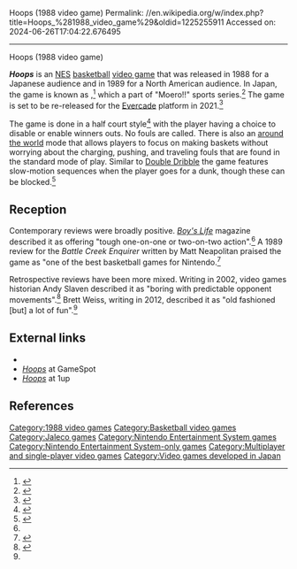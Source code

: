 Hoops (1988 video game)
Permalink: //en.wikipedia.org/w/index.php?title=Hoops_%281988_video_game%29&oldid=1225255911
Accessed on: 2024-06-26T17:04:22.676495



------
Hoops (1988 video game)
{{Infobox video game
|title = Hoops
|image = [[File:Hoops Cover.jpg|frameless|Hoops]]
|caption = North American cover art
|developer = [[Aicom]]
|publisher = Jaleco
|series = ''Moero!!''
|designer = Kenji Nakajima<ref name="designcompose">{{cite web | url = http://www.mobygames.com/game/nes/hoops| title = Designer/composer information | publisher = [[MobyGames]]| date = | accessdate = 2012-04-22}}</ref> <br> Hiroshi Kazama<ref name="designcompose"/>
|composer = <small>Kiyoshi Yokoyama <br> Dōta Andō <br> Masaki Nagakura</small>
|released = {{vgrelease|JP|November 22, 1988|NA|June 1989<ref>{{cite web| url = http://www.gamefaqs.com/console/nes/data/587343.html| title = Release information | publisher = [[GameFAQs]]| date = | accessdate = 2008-08-12}}</ref>|EU|1989}}
|genre = [[Sports game|Half-court basketball]]<ref>{{cite web | url = http://www.rfgeneration.com/cgi-bin/getinfo.pl?ID=U-027-S-02930-A| title = Genre information | publisher = RF Generation| date = | accessdate = 2008-08-12}}</ref>
|modes = [[Single-player video game|Single-player]] <br> [[Multiplayer video game|Multiplayer]] <small>(up to 2 players)</small>
|platforms = [[NES]]
}}

'''''Hoops''''' is an [[Nintendo Entertainment System|NES]] [[basketball]] [[video game]] that was released in 1988 for a Japanese audience and in 1989 for a North American audience. In Japan, the game is known as {{nihongo|'''''Moero!! Junior Basket - Two on Two'''''|燃えろ！！ジュニアバスケット ツー オン ツー}},<ref>{{cite web|url=http://superfamicom.org/famicom/info/moero-junior-basket-two-on-two |title=Japanese title |publisher=Superfamicom.org |accessdate=2012-07-17 |url-status=dead |archiveurl=https://web.archive.org/web/20140714210547/http://superfamicom.org/famicom/info/moero-junior-basket-two-on-two |archivedate=2014-07-14 }}</ref> which a part of "Moero!!" sports series.<ref name="Weiss1">{{cite book |last1=Weiss |first1=Brett |title=Classic Home Video Games, 1985-1988: A Complete Reference Guide |date=12 November 2012 |publisher=McFarland |isbn=9781476601410 |url=https://books.google.com/books?id=F01wiUr9LKQC&q=%22Hoops%22+%22Jaleco%22&pg=PT284 |accessdate=16 November 2020}}</ref> The game is set to be re-released for the [[Evercade]] platform in 2021.<ref name="Shehan1">{{cite news |last1=Shehan |first1=Gavin |title=Evercade Reveales Two New Collections For Jaleco & Piko Interactive |url=https://bleedingcool.com/games/evercade-reveales-two-new-collections-for-jaleco-piko-interactive/ |accessdate=16 November 2020 |work=Bleeding Cool News |date=12 September 2021}}</ref>

The game is done in a half court style<ref name="Eddy1">{{cite journal |last1=Eddy |first1=Andy |last2=Kunkel |first2=Bill |title=AN ALL-STAR TEAM OF SPORTS VIDEO GAMES |journal=Boys Life |date=November 1989 |volume=79 |issue=11 |pages=28–29 |url=https://books.google.com/books?id=0GYEAAAAMBAJ&q=%22Hoops%22+%22Jaleco%22&pg=PA11 |accessdate=16 November 2020}}</ref> with the player having a choice to disable or enable winners outs. No fouls are called. There is also an [[Around the World (basketball)|around the world]] mode that allows players to focus on making baskets without worrying about the charging, pushing, and traveling fouls that are found in the standard mode of play. Similar to [[Double Dribble (video game)|Double Dribble]] the game features slow-motion sequences when the player goes for a dunk, though these can be blocked.<ref name="Scullion1">{{cite book |last1=Scullion |first1=Chris |title=The NES Encyclopedia: Every Game Released for the Nintendo Entertainment System |date=30 March 2019 |publisher=Pen & Sword |isbn=978-1526737823 |page=93 |url=https://books.google.com/books?id=GcGnDwAAQBAJ&q=%22Hoops%22+%22Jaleco%22&pg=PA93 |accessdate=16 November 2020}}</ref>

==Reception==
Contemporary reviews were broadly positive. ''[[Boys' Life|Boy's Life]]'' magazine described it as offering "tough one-on-one or two-on-two action".<ref name="Eddy1" />  A 1989 review for the ''Battle Creek Enquirer'' written by Matt Neapolitan praised the game as "one of the best basketball games for Nintendo.<ref>{{cite news |last1=Neapolitan |first1=Matt |title=Video Games |url=https://www.newspapers.com/clip/25426989/battle-creek-enquirer/ |accessdate=16 November 2020 |work=Battle Creek Enquirer |date=25 June 1989 |page=87}}</ref>

Retrospective reviews have been more mixed. Writing in 2002, video games historian Andy Slaven described it as "boring with predictable opponent movements".<ref name="Slaven1">{{cite book |last1=Slaven |first1=Andy |title=Video Game Bible, 1985-2002 |date=2002 |publisher=Trafford Publishing |isbn=1553697316 |page=108 |url=https://books.google.com/books?id=PnPRd6QwvbQC&q=%22Hoops%22+%22Jaleco%22&pg=PA108 |accessdate=16 November 2020}}</ref> Brett Weiss, writing in 2012, described it as "old fashioned [but] a lot of fun".<ref name="Weiss1" />

==External links==
*{{moby game|id=/hoops|name=''Hoops''}}
*[http://www.gamespot.com/nes/sports/moerojuniorbasket/index.html ''Hoops''] at GameSpot
*[https://web.archive.org/web/20050123061220/http://www.1up.com/do/gameOverview?cId=3131091 ''Hoops''] at 1up

==References==
{{reflist}}

{{Jaleco}}
{{Bases Loaded}}
{{DEFAULTSORT:Hoops (video game)}}
[[Category:1988 video games]]
[[Category:Basketball video games]]
[[Category:Jaleco games]]
[[Category:Nintendo Entertainment System games]]
[[Category:Nintendo Entertainment System-only games]]
[[Category:Multiplayer and single-player video games]]
[[Category:Video games developed in Japan]]